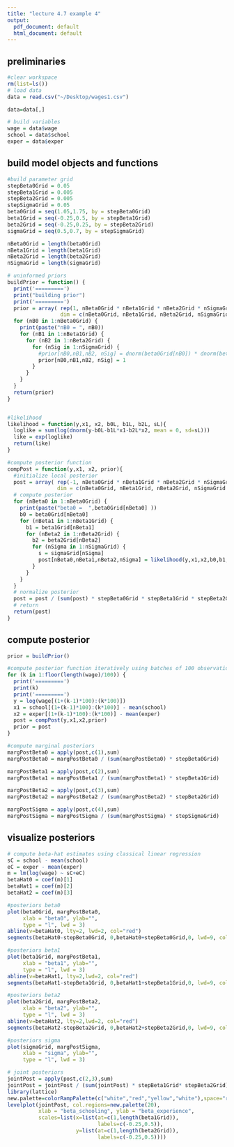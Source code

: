 ```yaml
---
title: "lecture 4.7 example 4"
output:
  pdf_document: default
  html_document: default
---
```


## preliminaries
```r
#clear workspace
rm(list=ls())
# load data
data = read.csv("~/Desktop/wages1.csv")

data=data[,]

# build variables
wage = data$wage
school = data$school
exper = data$exper
```

## build model objects and functions
```r

#build parameter grid
stepBeta0Grid = 0.05
stepBeta1Grid = 0.005
stepBeta2Grid = 0.005
stepSigmaGrid = 0.05
beta0Grid = seq(1.05,1.75, by = stepBeta0Grid)
beta1Grid = seq(-0.25,0.5, by = stepBeta1Grid)
beta2Grid = seq(-0.25,0.25, by = stepBeta2Grid)
sigmaGrid = seq(0.5,0.7, by = stepSigmaGrid)

nBeta0Grid = length(beta0Grid)
nBeta1Grid = length(beta1Grid)
nBeta2Grid = length(beta2Grid)
nSigmaGrid = length(sigmaGrid)

# uninformed priors 
buildPrior = function() {
  print('=========')
  print("building prior")
  print('=========')
  prior = array( rep(1, nBeta0Grid * nBeta1Grid * nBeta2Grid * nSigmaGrid ),
                 dim = c(nBeta0Grid, nBeta1Grid, nBeta2Grid, nSigmaGrid ))
  for (nB0 in 1:nBeta0Grid) {
    print(paste("nB0 = ", nB0))
    for (nB1 in 1:nBeta1Grid) {
      for (nB2 in 1:nBeta2Grid) {
        for (nSig in 1:nSigmaGrid) {
          #prior[nB0,nB1,nB2, nSig] = dnorm(beta0Grid[nB0]) * dnorm(beta1Grid[nB1]) * dnorm(beta2Grid[nB2])
          prior[nB0,nB1,nB2, nSig] = 1
        }
      }
    }
  }
  return(prior)
}


#likelihood
likelihood = function(y,x1, x2, b0L, b1L, b2L, sL){
  loglike = sum(log(dnorm(y-b0L-b1L*x1-b2L*x2, mean = 0, sd=sL)))
  like = exp(loglike)
  return(like)
}

#compute posterior function
compPost = function(y,x1, x2, prior){
  #initialize local posterior
  post = array( rep(-1, nBeta0Grid * nBeta1Grid * nBeta2Grid * nSigmaGrid ),
                dim = c(nBeta0Grid, nBeta1Grid, nBeta2Grid, nSigmaGrid ))
  # compute posterior
  for (nBeta0 in 1:nBeta0Grid) {
    print(paste("beta0 =  ",beta0Grid[nBeta0] ))
    b0 = beta0Grid[nBeta0]
    for (nBeta1 in 1:nBeta1Grid) {
      b1 = beta1Grid[nBeta1]
      for (nBeta2 in 1:nBeta2Grid) {
        b2 = beta2Grid[nBeta2]
        for (nSigma in 1:nSigmaGrid) {
          s = sigmaGrid[nSigma]
          post[nBeta0,nBeta1,nBeta2,nSigma] = likelihood(y,x1,x2,b0,b1,b2,s) * prior[nBeta0,nBeta1,nBeta2,nSigma]
        }
      }
    }
  }
  # normalize posterior
  post = post / (sum(post) * stepBeta0Grid * stepBeta1Grid * stepBeta2Grid * stepSigmaGrid) 
  # return
  return(post)
}
```

## compute posterior
```r
prior = buildPrior()

#compute posterior function iteratively using batches of 100 observations
for (k in 1:floor(length(wage)/100)) {
  print('=========')
  print(k)
  print('=========')
  y = log(wage[(1+(k-1)*100):(k*100)])
  x1 = school[(1+(k-1)*100):(k*100)] - mean(school)
  x2 = exper[(1+(k-1)*100):(k*100)] - mean(exper)
  post = compPost(y,x1,x2,prior)
  prior = post
}

#compute marginal posteriors
margPostBeta0 = apply(post,c(1),sum)
margPostBeta0 = margPostBeta0 / (sum(margPostBeta0) * stepBeta0Grid)

margPostBeta1 = apply(post,c(2),sum)
margPostBeta1 = margPostBeta1 / (sum(margPostBeta1) * stepBeta1Grid)

margPostBeta2 = apply(post,c(3),sum)
margPostBeta2 = margPostBeta2 / (sum(margPostBeta2) * stepBeta2Grid)

margPostSigma = apply(post,c(4),sum)
margPostSigma = margPostSigma / (sum(margPostSigma) * stepSigmaGrid)
```

## visualize posteriors
```r
# compute beta-hat estimates using classical linear regression 
sC = school - mean(school)
eC = exper - mean(exper)
m = lm(log(wage) ~ sC+eC)
betaHat0 = coef(m)[1]
betaHat1 = coef(m)[2]
betaHat2 = coef(m)[3]
```

```r
#posteriors beta0
plot(beta0Grid, margPostBeta0,
     xlab = "beta0", ylab="",
     type = "l", lwd = 3)
abline(v=betaHat0, lty=2, lwd=2, col="red")
segments(betaHat0-stepBeta0Grid, 0,betaHat0+stepBeta0Grid,0, lwd=9, col="red" )
```

```r
#posteriors beta1
plot(beta1Grid, margPostBeta1,
     xlab = "beta1", ylab="",
     type = "l", lwd = 3)
abline(v=betaHat1, lty=2,lwd=2, col="red")
segments(betaHat1-stepBeta1Grid, 0,betaHat1+stepBeta1Grid,0, lwd=9, col="red" )
```

```r
#posteriors beta2
plot(beta2Grid, margPostBeta2,
     xlab = "beta2", ylab="",
     type = "l", lwd = 3)
abline(v=betaHat2, lty=2,lwd=2, col="red")
segments(betaHat2-stepBeta2Grid, 0,betaHat2+stepBeta2Grid,0, lwd=9, col="red" )
```

```r
#posteriors sigma
plot(sigmaGrid, margPostSigma,
     xlab = "sigma", ylab="",
     type = "l", lwd = 3)
```

```r
# joint posteriors
jointPost = apply(post,c(2,3),sum)
jointPost = jointPost / (sum(jointPost) * stepBeta1Grid* stepBeta2Grid)
library(lattice)
new.palette=colorRampPalette(c("white","red","yellow","white"),space="rgb")
levelplot(jointPost, col.regions=new.palette(20),
          xlab = "beta_schooling", ylab = "beta_experience",
          scales=list(x=list(at=c(1,length(beta1Grid)), 
                             labels=c(-0.25,0.5)),
                      y=list(at=c(1,length(beta2Grid)), 
                             labels=c(-0.25,0.5))))
```

